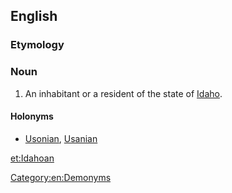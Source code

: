 ==English==

===Etymology===
{{suffix|Idaho|an}}

===Noun===
{{en-noun}}

# An inhabitant or a resident of the state of [[Idaho]].

====Holonyms====
*[[Usonian]], [[Usanian]]

[[Category:en:Demonyms]]

[[et:Idahoan]]